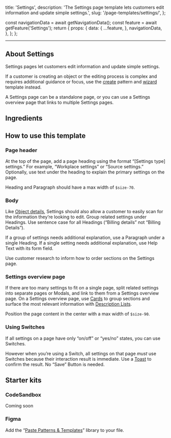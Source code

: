   title: 'Settings',
  description: 'The Settings page template lets customers edit information and update simple settings.',
  slug: '/page-templates/settings/',
};



  const navigationData = await getNavigationData();
  const feature = await getFeature('Settings');
  return {
    props: {
      data: {
        ...feature,
      },
      navigationData,
    },
  };
};

<content>

<NormalizedPatternHeader
  description={meta.description}
  name={meta.title}
  data={props.data}
  categoryRoute={SidebarCategoryRoutes.PAGE_TEMPLATES}
/>

</content>

---

<contentwrapper>

<PageAside data={mdxHeadings} />

<content>

## About Settings

Settings pages let customers edit information and update simple settings.

If a customer is creating an object or the editing process is complex and requires additional guidance or focus, use the [create](/patterns/create) pattern and [wizard](/page-templates/wizard) template instead.

A Settings page can be a standalone page, or you can use a Settings overview page that links to multiple Settings pages.

## Ingredients

<SettingsIngredients />

## How to use this template

### Page header

At the top of the page, add a page heading using the format “[Settings type] settings.” For example, “Workplace settings” or “Source settings.” Optionally, use text under the heading to explain the primary settings on the page.

Heading and Paragraph should have a max width of `$size-70`.

### Body

Like [Object details](/page-templates/object-details), Settings should also allow a customer to easily scan for the information they’re looking to edit. Group related settings under Headings. Use sentence case for all Headings (“Billing details” not “Billing Details”).

If a group of settings needs additional explanation, use a Paragraph under a single Heading. If a single setting needs additional explanation, use Help Text with its form field.

Use customer research to inform how to order sections on the Settings page.

### Settings overview page

If there are too many settings to fit on a single page, split related settings into separate pages or Modals, and link to them from a Settings overview page. On a Settings overview page, use [Cards](/components/card) to group sections and surface the most relevant information with [Description Lists](components/description-list).

Position the page content in the center with a max width of `$size-90`.

### Using Switches

If all settings on a page have only “on/off” or “yes/no” states, you can use Switches.

However when you’re using a Switch, all settings on that page _must_ use Switches because their interaction result is immediate. Use a [Toast](/components/toast) to confirm the result. No “Save” Button is needed.

## Starter kits

### CodeSandbox

Coming soon

### Figma

Add the “[Paste Patterns & Templates](https://www.figma.com/file/S4z0Kqjb9AYosnkRQldLte/Paste-Patterns-%26-Templates?type=design&node-id=367-27339&mode=design&t=dC1B5k0lVIB0JIuX-0)” library to your file.

</content>

</contentwrapper>
